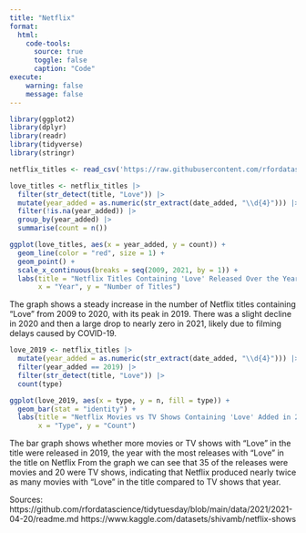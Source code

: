 ```yaml
---
title: "Netflix"
format:
  html: 
    code-tools:
      source: true
      toggle: false
      caption: "Code"
execute:
    warning: false
    message: false
---
```


```r
library(ggplot2)
library(dplyr)
library(readr)
library(tidyverse)
library(stringr)

netflix_titles <- read_csv('https://raw.githubusercontent.com/rfordatascience/tidytuesday/main/data/2021/2021-04-20/netflix_titles.csv')

love_titles <- netflix_titles |>
  filter(str_detect(title, "Love")) |>
  mutate(year_added = as.numeric(str_extract(date_added, "\\d{4}"))) |>
  filter(!is.na(year_added)) |>
  group_by(year_added) |>
  summarise(count = n())

ggplot(love_titles, aes(x = year_added, y = count)) +
  geom_line(color = "red", size = 1) +
  geom_point() +
  scale_x_continuous(breaks = seq(2009, 2021, by = 1)) +
  labs(title = "Netflix Titles Containing 'Love' Released Over the Years",
       x = "Year", y = "Number of Titles")

```

The graph shows a steady increase in the number of Netflix titles containing "Love" from 2009 to 2020, with its peak in 2019. There was a slight decline in 2020 and then a large drop to nearly zero in 2021, likely due to filming delays caused by COVID-19.

```r
love_2019 <- netflix_titles |>
  mutate(year_added = as.numeric(str_extract(date_added, "\\d{4}"))) |>
  filter(year_added == 2019) |>
  filter(str_detect(title, "Love")) |>
  count(type)

ggplot(love_2019, aes(x = type, y = n, fill = type)) +
  geom_bar(stat = "identity") +
  labs(title = "Netflix Movies vs TV Shows Containing 'Love' Added in 2019", 
       x = "Type", y = "Count")
```
The bar graph shows whether more movies or TV shows with "Love" in the title were released in 2019, the year with the most releases with "Love" in the title on Netflix  From the graph we can see that 35 of the releases were movies and 20 were TV shows, indicating that Netflix produced nearly twice as many movies with "Love" in the title compared to TV shows that year. 

Sources: 
https://github.com/rfordatascience/tidytuesday/blob/main/data/2021/2021-04-20/readme.md
https://www.kaggle.com/datasets/shivamb/netflix-shows 
